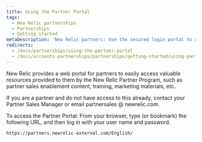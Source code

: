 ```yaml
---
title: Using the Partner Portal
tags:
  - New Relic partnerships
  - Partnerships
  - Getting started
metaDescription: 'New Relic partners: Use the secured login portal to access content created specifically for you.'
redirects:
  - /docs/partnerships/using-the-partner-portal
  - /docs/accounts-partnerships/partnerships/getting-started/using-partner-portal
---
```


New Relic provides a web portal for partners to easily access valuable resources provided to them by the New Relic Partner Program, such as partner sales enablement content, training, marketing materials, etc.

If you are a partner and do not have access to this already, contact your Partner Sales Manager or email partnersales @ newrelic.com.

To access the Partner Portal: From your browser, type (or bookmark) the following URL, and then log in with your user name and password.

```
https://partners.newrelic-external.com/English/
```
